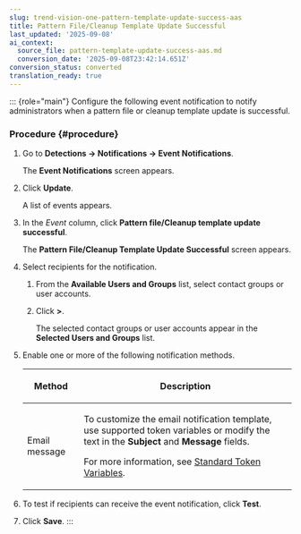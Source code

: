```yaml
---
slug: trend-vision-one-pattern-template-update-success-aas
title: Pattern File/Cleanup Template Update Successful
last_updated: '2025-09-08'
ai_context:
  source_file: pattern-template-update-success-aas.md
  conversion_date: '2025-09-08T23:42:14.651Z'
conversion_status: converted
translation_ready: true
---
```


::: {role="main"}
Configure the following event notification to notify administrators when a pattern file or cleanup template update is successful.

### Procedure {#procedure}

1.  Go to **Detections → Notifications → Event Notifications**.

    The **Event Notifications** screen appears.

2.  Click **Update**.

    A list of events appears.

3.  In the *Event* column, click **Pattern file/Cleanup template update successful**.

    The **Pattern File/Cleanup Template Update Successful** screen appears.

4.  Select recipients for the notification.

    1.  From the **Available Users and Groups** list, select contact groups or user accounts.

    2.  Click **\>**.

        The selected contact groups or user accounts appear in the **Selected Users and Groups** list.

5.  Enable one or more of the following notification methods.

    <table>
    <colgroup>
    <col style="width: 21%" />
    <col style="width: 79%" />
    </colgroup>
    <thead>
    <tr>
    <th><p>Method</p></th>
    <th><p>Description</p></th>
    </tr>
    </thead>
    <tbody>
    <tr>
    <td><p>Email message</p></td>
    <td><p>To customize the email notification template, use supported token variables or modify the text in the <strong>Subject</strong> and <strong>Message</strong> fields.</p>
    <p>For more information, see <a href="trend-vision-one-standard-token-variables">Standard Token Variables</a>.</p></td>
    </tr>
    </tbody>
    </table>

6.  To test if recipients can receive the event notification, click **Test**.

7.  Click **Save**.
:::
